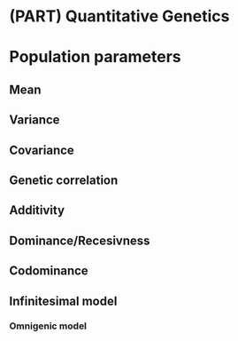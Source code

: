 # (PART) Quantitative Genetics {-}

# Population parameters

## Mean

## Variance

## Covariance

## Genetic correlation

## Additivity

## Dominance/Recesivness

## Codominance

## Infinitesimal model

### Omnigenic model
